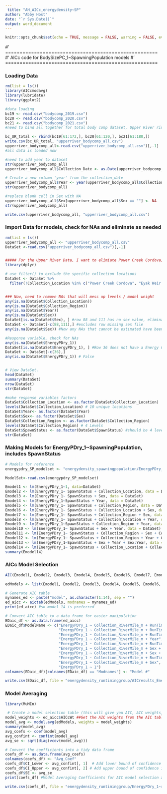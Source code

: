 ```yaml
---
 title: "AH_AICc_energydensity~SP"
author: "Abby Host"
date: "`r Sys.Date()`"
output: word_document
---
```


```r
knitr::opts_chunk$set(echo = TRUE, message = FALSE, warning = FALSE, eval = TRUE)
```

#' =====================================================
#' AICc code for BodySizePC_1~SpawningPopulation models
#' =====================================================

### Loading Data
```r
rm(list = ls())
library(AICcmodavg)
library(lubridate)
library(ggplot2)

#data loading
bc19 <- read.csv("bodycomp_2019.csv")
bc20 <- read.csv("bodycomp_2020.csv")
bc21 <- read.csv("bodycomp_2021.csv")
#need to bind all together for total body comp dataset, Upper River river only

bc_UR_total <- rbind(bc19[61:172,], bc20[61:120,], bc21[61:180,])
write.csv(bc_UR_total, "upperriver_bodycomp_all.csv")
upperriver_bodycomp_all<-read.csv("upperriver_bodycomp_all.csv")[,-1]
#all data is loaded now

#need to add year to dataset
str(upperriver_bodycomp_all)
upperriver_bodycomp_all$Collection_Date <- as.Date(upperriver_bodycomp_all$Collection_Date)

# Create a new column 'year' from the collection_date
upperriver_bodycomp_all$Year <- year(upperriver_bodycomp_all$Collection_Date)
str(upperriver_bodycomp_all)

#replace blank cell in Sex with NA 
upperriver_bodycomp_all$Sex[upperriver_bodycomp_all$Sex == ""] <- NA
str(upperriver_bodycomp_all)

write.csv(upperriver_bodycomp_all, "upperriver_bodycomp_all.csv")
```

### Import Data for models, check for NAs and eliminate as needed
```r
rm(list = ls())
upperriver_bodycomp_all <- "upperriver_bodycomp_all.csv"
DataSet <-read.csv("upperriver_bodycomp_all.csv")[,-1]


##### For the Upper River Data, I want to elimiate Power Creek Cordova, Eyak Weir Cordova, and Bone Creek data points as they don't apply to my spawning populations of interest ####
library(dplyr)

# use filter() to exclude the specific collection locations
DataSet <- DataSet %>%
  filter(!Collection_Location %in% c("Power Creek Cordova", "Eyak Weir Cordova", "Bone Creek"))


### Now, need to remove NAs that will mess up levels / model weight
any(is.na(DataSet$Collection_Location))
any(is.na(DataSet$Collection_Region))
any(is.na(DataSet$Year))
any(is.na(DataSet$Sex))
DataSet[is.na(DataSet$Sex), ] #row 88 and 111 has no sex value, eliminate it for models
DataSet <- DataSet[-c(88,111),] #excludes row missing sex file
any(is.na(DataSet$Sex)) #Now any NAs that cannot be estimated have been removed for the explanatory variables

#Response variable, check for NAs
any(is.na(DataSet$EnergyPDry_1))
DataSet[is.na(DataSet$EnergyPDry_1), ] #Row 36 does not have a Energy Content 1 value, so eliminate for analysis
DataSet <- DataSet[-c(36),]
any(is.na(DataSet$EnergyPDry_1)) # False


# View DataSet.
head(DataSet)
summary(DataSet)
nrow(DataSet)
str(DataSet)

#make response variables factors
DataSet$Collection_Location <- as.factor(DataSet$Collection_Location)
levels(DataSet$Collection_Location) # 10 unique locations
DataSet$Year<- as.factor(DataSet$Year)
DataSet$Sex<- as.factor(DataSet$Sex)
DataSet$Collection_Region <- as.factor(DataSet$Collection_Region)
levels(DataSet$Collection_Region) # 4 Levels
DataSet$SpawnStatus <- as.factor(DataSet$SpawnStatus) #should be 4 levels
str(DataSet)

```

### Making Models for EnergyPDry_1~SpawningPopulation, includes SpawnStatus
```r
# Models for reference
energypdry_SP_modelset <- "energydensity_spawningpopulation/EnergyPDry_1~SpawningPopulation_modelset.csv"

ModelSet<-read.csv(energypdry_SP_modelset)

Emodel1 <- lm(EnergyPDry_1~1, data=DataSet)
Emodel2 <- lm(EnergyPDry_1~ SpawnStatus + Collection_Location, data = DataSet)
Emodel3 <- lm(EnergyPDry_1~ SpawnStatus + Sex, data = DataSet)
Emodel4 <- lm(EnergyPDry_1~SpawnStatus + Year, data = DataSet)
Emodel5 <- lm(EnergyPDry_1~ SpawnStatus + Collection_Region, data = DataSet)
Emodel6 <- lm(EnergyPDry_1~ SpawnStatus + Collection_Location + Sex, data = DataSet)
Emodel7 <- lm(EnergyPDry_1~ SpawnStatus + Collection_Region + Sex, data = DataSet)
Emodel8 <- lm(EnergyPDry_1~ SpawnStatus + Collection_Location + Year, data = DataSet)
Emodel9 <- lm(EnergyPDry_1~SpawnStatus + Collection_Region + Year, data = DataSet)
Emodel10 <- lm(EnergyPDry_1~ SpawnStatus + Sex + Year, data = DataSet)
Emodel11 <- lm(EnergyPDry_1~ SpawnStatus + Collection_Region + Sex + Collection_Region:Sex, data = DataSet)
Emodel12 <- lm(EnergyPDry_1~ SpawnStatus + Collection_Region + Year + Collection_Region:Year, data = DataSet)
Emodel13 <- lm(EnergyPDry_1~SpawnStatus + Sex + Year + Sex:Year, data = DataSet)
Emodel14 <- lm(EnergyPDry_1~ SpawnStatus + Collection_Location + Collection_Region + Sex + Year, data = DataSet)
summary(Emodel14)
```

### AICc Model Selection
```r
AIC(Emodel1, Emodel2, Emodel3, Emodel4, Emodel5, Emodel6, Emodel7, Emodel8, Emodel9, Emodel10, Emodel11, Emodel12, Emodel13, Emodel14)

edModels <- list(Emodel1, Emodel2, Emodel3, Emodel4, Emodel5, Emodel6, Emodel7, Emodel8, Emodel9, Emodel10, Emodel11, Emodel12, Emodel13, Emodel14)

# Generate AIC table
mynames_ed <- paste("model", as.character(1:14), sep = "")
ed_aicc <- aictab(edModels, modnames = mynames_ed)
print(ed_aicc) #so model 14 is preferred 

# Convert AIC table to a data frame for easier manipulation
EDaic_df <- as.data.frame(ed_aicc)
EDaic_df$ModelName <- c("EnergyPDry_1 ~ Collection_RiverMile_m + RunTimingGroup + Year",
                        "EnergyPDry_1 ~ Collection_RiverMile_m + RunTimingGroup + Sex + Year",
                        "EnergyPDry_1 ~ Collection_RiverMile_m + RunTimingGroup",
                        "EnergyPDry_1 ~ Collection_RiverMile_m + Year",
                        "EnergyPDry_1 ~ Collection_RiverMile_m + RunTimingGroup + Sex",
                        "EnergyPDry_1 ~ Collection_RiverMile_m + Sex + Year",
                        "EnergyPDry_1 ~ Collection_RiverMile_m + Sex + Year + Sex:Year",
                        "EnergyPDry_1 ~ Collection_RiverMile_m + RunTimingGroup + Sex + RunTimingGroup:Sex",
                        "EnergyPDry_1 ~ Collection_RiverMile_m + Sex",
                        "EnergyPDry_1 ~ 1")
colnames(EDaic_df)[colnames(EDaic_df) == "Modnames"] <- "Model #"

write.csv(EDaic_df, file = "energydensity_runtiminggroup/AICresults_EnergyPDry_1~RunTimingGroup.csv", row.names = FALSE)

```

### Model Averaging
```r
library(MuMIn)

 # Create a model selection table (this will give you AIC, AIC weights, etc.)
model_weights <- ed_aicc$AICcWt ##Get the AIC weights from the AIC table
model_avg <- model.avg(edModels, weights = model_weights)
summary(model_avg)
avg_coefs <- coef(model_avg)
avg_confint <- confint(model_avg)
avg_se <- sqrt(diag(vcov(model_avg)))

# Convert the coefficients into a tidy data frame
coefs_df <- as.data.frame(avg_coefs)
colnames(coefs_df) <- "Avg_Coef"
coefs_df$CI_Lower <- avg_confint[, 1]  # Add lower bound of confidence intervals
coefs_df$CI_Upper <- avg_confint[, 2] # Add upper bound of confidence intervals
coefs_df$SE <- avg_se
print(coefs_df) #Model Averaging Coefficients for AIC model selection approach with body size as response variable

write.csv(coefs_df, file = "energydensity_runtiminggroup/EnergyPDry_1~runtiminggroup_models_CoefEstimates.csv", row.names = TRUE)
```
